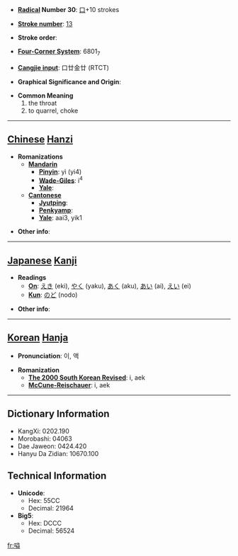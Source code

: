 * '''[[Wiktionary:Chinese radical index| Radical]] Number 30''': [[Wiktionary:Chinese radical index 口|口]]+10 strokes

* '''[[Wiktionary:Chinese total strokes index|Stroke number]]''': [[Wiktionary:Chinese total strokes index 13|13]]

* '''Stroke order''': 

* '''[[Wiktionary:Chinese four corner index|Four-Corner System]]''': 6801<sub>7</sub>

* '''[[Wiktionary:Chinese Cangjie index|Cangjie input]]''': 口廿金廿 (RTCT)

* '''Graphical Significance and Origin''': 

* '''Common Meaning'''
*#the throat
*# to quarrel, choke


----

== [[Chinese]] [[Hanzi]] ==

* '''Romanizations'''
** '''[[Mandarin]]'''
*** '''[[Pinyin]]''': yì (yi4)
*** '''[[Wade-Giles]]''': i<sup>4</sup>
*** '''[[Yale]]''': 
** '''[[Cantonese]]'''
*** '''[[Jyutping]]''':
*** '''[[Penkyamp]]''': 
*** '''[[Yale]]''': aai3, yik1

* '''Other info''': 

----

== [[Japanese]] [[Kanji]] ==

* '''Readings'''
** '''[[On]]''': [[えき]] (eki), [[やく]] (yaku), [[あく]] (aku), [[あい]] (ai), [[えい]] (ei)
** '''[[Kun]]''': [[のど]] (nodo)

* '''Other info''':  

----

== [[Korean]] [[Hanja]] ==

* '''Pronunciation''': 이, 액

* '''Romanization'''
** '''[[The 2000 South Korean Revised Romanization|The 2000 South Korean Revised]]''': i, aek
** '''[[McCune-Reischauer]]''': i, aek

----

== Dictionary Information ==

* KangXi: 0202.190
* Morobashi: 04063
* Dae Jaweon: 0424.420
* Hanyu Da Zidian: 10670.100

== Technical Information ==

* '''Unicode''':
** Hex: 55CC
** Decimal: 21964
* '''Big5''':
** Hex: DCCC
** Decimal: 56524

[[fr:嗌]]